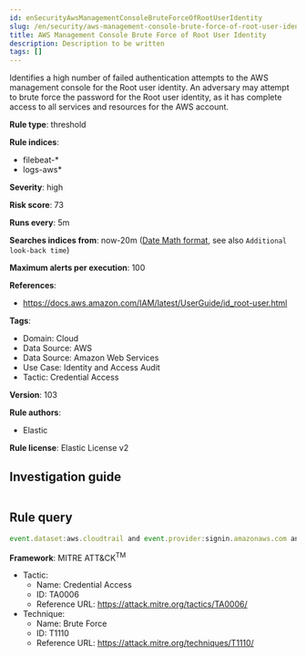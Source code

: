 ```yaml
---
id: enSecurityAwsManagementConsoleBruteForceOfRootUserIdentity
slug: /en/security/aws-management-console-brute-force-of-root-user-identity
title: AWS Management Console Brute Force of Root User Identity
description: Description to be written
tags: []
---
```


<div id="aws-management-console-brute-force-of-root-user-identity"></div>

Identifies a high number of failed authentication attempts to the AWS management console for the Root user identity. An adversary may attempt to brute force the password for the Root user identity, as it has complete access to all services and resources for the AWS account.

**Rule type**: threshold

**Rule indices**: 

* filebeat-*
* logs-aws*

**Severity**: high

**Risk score**: 73

**Runs every**: 5m

**Searches indices from**: now-20m ([Date Math format](((ref))/common-options.html#date-math), see also <DocLink id="enSecurityRulesUiCreate" section="set-the-rules-schedule">`Additional look-back time`</DocLink>)

**Maximum alerts per execution**: 100

**References**: 

* https://docs.aws.amazon.com/IAM/latest/UserGuide/id_root-user.html

**Tags**: 

* Domain: Cloud
* Data Source: AWS
* Data Source: Amazon Web Services
* Use Case: Identity and Access Audit
* Tactic: Credential Access

**Version**: 103

**Rule authors**: 

* Elastic

**Rule license**: Elastic License v2

## Investigation guide

```markdown

```

## Rule query

```js
event.dataset:aws.cloudtrail and event.provider:signin.amazonaws.com and event.action:ConsoleLogin and aws.cloudtrail.user_identity.type:Root and event.outcome:failure

```

**Framework**: MITRE ATT&CK<sup>TM</sup>

* Tactic:
    * Name: Credential Access
    * ID: TA0006
    * Reference URL: https://attack.mitre.org/tactics/TA0006/
* Technique:
    * Name: Brute Force
    * ID: T1110
    * Reference URL: https://attack.mitre.org/techniques/T1110/

